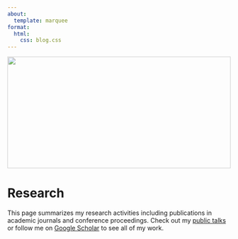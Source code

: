 ```yaml
---
about:
  template: marquee
format:
  html:
    css: blog.css
---
```

```{=html}
<div class="container">
  <div style="width:100%;height:0; padding-top:50%;position:relative;">
    <img src="../images/menu/photo_publications.jpg" style="width:100%; opacity:0.8; position:absolute; top:0; left:0">
  </div>  
  <div class="content">
    <h1>Research</h1>
    <p><span class="cover-desc" style="color:var(--page-desc-color)">This page summarizes my research activities including publications in academic journals and conference proceedings. Check out my <a href="http://kozodoi.me/talks">public talks</a> or follow me on <a href="https://scholar.google.com/citations?hl=en&amp;authuser=1&amp;user=58tMuD0AAAAJ">Google Scholar</a> to see all of my work.</span></p>
  </div>
</div>
```
<!--
listing:
  - id: articles
    contents: "publications/*.qmd"
    template: ./ejs/article.ejs
    categories: true
    sort:
      - "year desc"
      - "title"
    sort-ui: [title,author,publication,year]
    filter-ui: [title,author,publication,year]
    page-size: 10
    field-display-names: 
      publication: "Publication"
      year: "Year"
:::{#articles}
:::
-->
